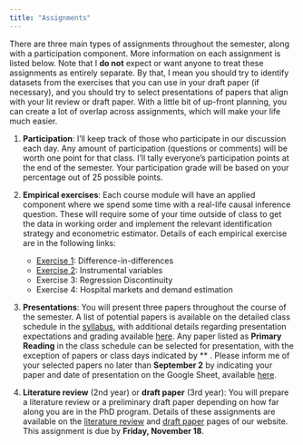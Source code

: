 ```yaml
---
title: "Assignments"
---
```


There are three main types of assignments throughout the semester, along with a participation component. More information on each assignment is listed below. Note that I **do not** expect or want anyone to treat these assignments as entirely separate. By that, I mean you should try to identify datasets from the exercises that you can use in your draft paper (if necessary), and you should try to select presentations of papers that align with your lit review or draft paper. With a little bit of up-front planning, you can create a lot of overlap across assignments, which will make your life much easier. 

1. **Participation**: I'll keep track of those who participate in our discussion each day. Any amount of participation (questions or comments) will be worth one point for that class. I'll tally everyone's participation points at the end of the semester. Your participation grade will be based on your percentage out of 25 possible points.

2. **Empirical exercises**: Each course module will have an applied component where we spend some time with a real-life causal inference question. These will require some of your time outside of class to get the data in working order and implement the relevant identification strategy and econometric estimator. Details of each empirical exercise are in the following links:
    - [Exercise 1](assignments/exercise1.html): Difference-in-differences
    - [Exercise 2](assignments/exercise2.html): Instrumental variables
    - Exercise 3: Regression Discontinuity
    - Exercise 4: Hospital markets and demand estimation

3. **Presentations**: You will present three papers throughout the course of the semester. A list of potential papers is available on the detailed class schedule in the [syllabus](syllabus/syllabus-771.pdf), with additional details regarding presentation expectations and grading available [here](assignments/presentation.html). Any paper listed as **Primary Reading** in the class schedule can be selected for presentation, with the exception of papers or class days indicated by ** . Please inform me of your selected papers no later than **September 2** by indicating your paper and date of presentation on the Google Sheet, available [here](https://docs.google.com/spreadsheets/d/1d6IVg-khbreLKobiczNwEOT9gjPNNykrFEtc2rXdJ4I/edit?usp=sharing).

4. **Literature review** (2nd year) or **draft paper** (3rd year): You will prepare a literature review or a preliminary draft paper depending on how far along you are in the PhD program. Details of these assignments are available on the [literature review](assignments/lit-review.html) and [draft paper](draft-paper.html) pages of our website. This assignment is due by **Friday, November 18**.
